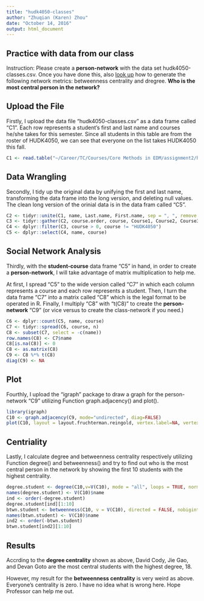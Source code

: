 ```yaml
---
title: "hudk4050-classes"
author: "Zhuqian (Karen) Zhou"
date: "October 14, 2016"
output: html_document
---
```


## Practice with data from our class

Instruction: Please create a **person-network** with the data set hudk4050-classes.csv. Once you have done this, also [look up](http://igraph.org/r/) how to generate the following network metrics: betweenness centrality and dregree. **Who is the most central person in the network?**


## Upload the File

Firstly, I upload the data file "hudk4050-classes.csv" as a data frame called "C1". Each row represents a student's first and last name and courses he/she takes for this semester. Since all students in this table are from the roster of HUDK4050, we can see that everyone on the list takes HUDK4050 this fall.

```r
C1 <- read.table("~/Career/TC/Courses/Core Methods in EDM/assignment2/hudk4050-classes.csv", sep = ",", header = TRUE)
```

## Data Wrangling

Secondly, I tidy up the original data by unifying the first and last name, transforming the data frame into the long version, and deleting null values. The clean long version of the orinial data is in the data fram called "C5".

```r
C2 <- tidyr::unite(C1, name, Last.name, First.name, sep = ", ", remove = TRUE)
C3 <- tidyr::gather(C2, course.order, course, Course1, Course2, Course3, Course4, Course5, na.rm = TRUE, convert = FALSE)
C4 <- dplyr::filter(C3, course > 0, course != "HUDK4050")
C5 <- dplyr::select(C4, name, course)
```

## Social Network Analysis

Thirdly, with the **student-course** data frame "C5" in hand, in order to create a **person-network**, I will take advantage of matrix multiplication to help me.

At first, I spread "C5" to the wide version called "C7" in which each column represents a course and each row represents a student. Then, I turn the data frame "C7" into a matrix called "C8" which is the legal format to be operated in R. Finally, I multiply "C8" with "t(C8)" to create the **person-network** "C9" (or vice versus to create the class-network if you need.)

```r
C6 <- dplyr::count(C5, name, course)
C7 <- tidyr::spread(C6, course, n)
C8 <- subset(C7, select = -c(name))
row.names(C8) <- C7$name
C8[is.na(C8)] <- 0
C8 <- as.matrix(C8)
C9 <- C8 %*% t(C8)
diag(C9) <- NA
```

## Plot

Fourthly, I upload the "igraph" package to draw a graph for the person-network "C9" utilizing Function graph.adjacency() and plot().

```r
library(igraph)
C10 <- graph.adjacency(C9, mode="undirected", diag=FALSE)
plot(C10, layout = layout.fruchterman.reingold, vertex.label=NA, vertex.size = 5, edge.width = get.edge.attribute(C10, "weight"))
```

## Centriality

Lastly, I calculate degree and betweenness centrality respectively utilizing Function degree() and betweenness() and try to find out who is the most central person in the network by showing the first 10 students with the highest centrality.

```r
degree.student <- degree(C10,v=V(C10), mode = "all", loops = TRUE, normalized = FALSE)
names(degree.student) <- V(C10)$name
ind <- order(-degree.student)
degree.student[ind][1:10]
btwn.student <- betweenness(C10, v = V(C10), directed = FALSE, nobigint = TRUE, normalized = TRUE)
names(btwn.student) <- V(C10)$name
ind2 <- order(-btwn.student)
btwn.student[ind2][1:10]
```

## Results

Accrding to the **degree centrality** shown as above, David Cody, Jie Gao, and Devan Goto are the most central students with the highest degree, 18.

However, my result for the **betweenness centrality** is very weird as above. Everyone's centrality is zero. I have no idea what is wrong here. Hope Professor can help me out.


                         